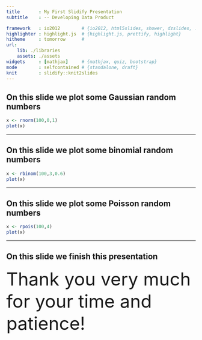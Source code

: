 ```yaml
---
title       : My First Slidify Presentation
subtitle    : -- Developing Data Product

framework   : io2012        # {io2012, html5slides, shower, dzslides, ...}
highlighter : highlight.js  # {highlight.js, prettify, highlight}
hitheme     : tomorrow      # 
url:
    lib: ./libraries
    assets: ./assets
widgets     : [mathjax]     # {mathjax, quiz, bootstrap}
mode        : selfcontained # {standalone, draft}
knit        : slidify::knit2slides
---
```


## On this slide we plot some Gaussian random numbers

```r
x <- rnorm(100,0,1)
plot(x)
```

--- 

## On this slide we plot some binomial random numbers

```r
x <- rbinom(100,3,0.6)
plot(x)
```

---

## On this slide we plot some Poisson random numbers

```r
x <- rpois(100,4)
plot(x)
```

---

## On this slide we finish this presentation


<font size=12>Thank you very much for your time and patience!</font>



